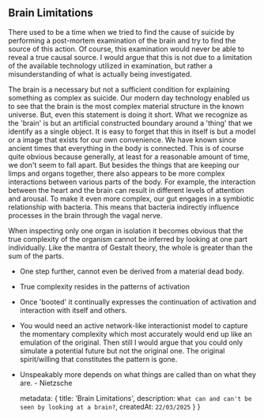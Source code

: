 ## Brain Limitations

There used to be a time when we tried to find the cause of suicide by performing a post-mortem
examination of the brain and try to find the source of this action.
Of course, this examination would never be able to reveal a true causal source. 
I would argue that this is not due to a limitation of the available technology utilized in examination,
but rather a misunderstanding of what is actually being investigated.

The brain is a necessary but not a sufficient condition for explaining something as complex as suicide.
Our modern day technology enabled us to see that the brain is the most complex material structure
in the known universe. But, even this statement is doing it short. What we recognize as the 'brain'
is but an artificial constructed boundary around a 'thing' that we identify as a single object. 
It is easy to forget that this in itself is but a model or a image that exists for our own convenience. 
We have known since ancient times that everything in the body is connected. This is of course quite 
obvious because generally, at least for a reasonable amount of time, we don't seem to fall apart. 
But besides the things that are keeping our limps and organs together, there also appears to be
more complex interactions between various parts of the body. For example, the interaction between the 
heart and the brain can result in different levels of attention and arousal. To make it even more 
complex, our gut engages in a symbiotic relationship with bacteria. This means that bacteria indirectly
influence processes in the brain through the vagal nerve. 

When inspecting only one organ in isolation it becomes obvious that the true complexity of the organism
cannot be inferred by looking at one part individually. Like the mantra of Gestalt theory, the whole 
is greater than the sum of the parts.


- One step further, cannot even be derived from a material dead body.
- True complexity resides in the patterns of activation 
- Once 'booted' it continually expresses the continuation of activation and interaction with itself and others.
- You would need an active network-like interactionist model to capture the momentary complexity which 
most accurately would end up like an emulation of the original. Then still I would argue that you could 
only simulate a potential future but not the original one. The original spirit/willing that constitutes the pattern
is gone.

- Unspeakably more depends on what things are called than on what they are. - Nietzsche 

  metadata: {
    title: 'Brain Limitations',
    description: `What can and can't be seen by looking at a brain?`,
    createdAt: `22/03/2025`
  }
}
